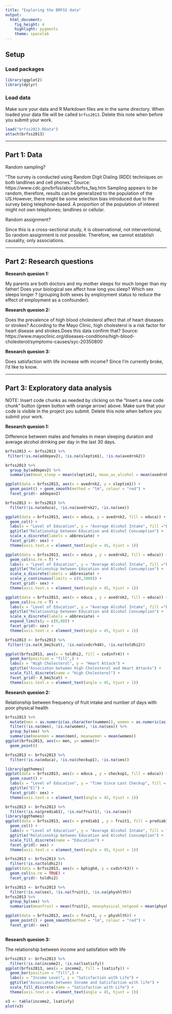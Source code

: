 ```yaml
---
title: "Exploring the BRFSS data"
output: 
  html_document: 
    fig_height: 4
    highlight: pygments
    theme: spacelab
---
```


## Setup

### Load packages

```r
library(ggplot2)
library(dplyr)
```

### Load data

Make sure your data and R Markdown files are in the same directory. When loaded
your data file will be called `brfss2013`. Delete this note when before you submit 
your work. 

```r
load("brfss2013.RData")
attach(brfss2013)
```



* * *

## Part 1: Data
Random sampling?

"The survey is conducted using Random Digit Dialing (RDD) techniques on both landlines and cell phones." Source: https://www.cdc.gov/brfss/about/brfss_faq.htm
Sampling appears to be random, therefore, results can be generalized to the population of the US.However, there might be some selection bias introduced due to the survey being telephone-based. A proportion of the population of interest might not own telephones; landlines or cellular.

Random assignment?

Since this is a cross-sectional study, it is observational, not interventional, So random assignment is not possible. Therefore, we cannot establish causality, only associations.

* * *

## Part 2: Research questions

**Research quesion 1:**

My parents are both doctors and my mother sleeps for much longer than my father!
Does your biological sex affect how long you sleep?
Which sex sleeps longer ? (grouping both sexes 
by employment status to reduce the effect of employment as a confounder).

**Research quesion 2:**

Does the prevalence of high blood cholesterol affect that of heart diseases or strokes?
According to the Mayo Clinic, high cholesterol is a risk factor for heart disease and strokes.Does this data confirm that?
Source: https://www.mayoclinic.org/diseases-conditions/high-blood-cholesterol/symptoms-causes/syc-20350800

**Research quesion 3:**

Does satisfaction with life increase with income?
Since I'm currently broke, I'd like to know.

* * *

## Part 3: Exploratory data analysis

NOTE: Insert code chunks as needed by clicking on the "Insert a new code chunk" 
button (green button with orange arrow) above. Make sure that your code is visible
in the project you submit. Delete this note when before you submit your work.

**Research quesion 1:**

Difference between males and females in mean sleeping duration and average alcohol drinking per day in the last 30 days.

```r
brfss2013 <- brfss2013 %>%
 filter(!is.na(addepev2), !is.na(sleptim1), !is.na(avedrnk2))
```
```r
brfss2013 %>%
  group_by(addepev2) %>%
  summarise(mean_sleep = mean(sleptim1), mean_av_alcohol = mean(avedrnk2))
```

```r
ggplot(data = brfss2013, aes(x = avedrnk2, y = sleptim1)) +
  geom_point() + geom_smooth(method = "lm", colour = "red") +
  facet_grid(~ addepev2)
```

```r
brfss2013 <- brfss2013 %>%
  filter(!is.na(educa), !is.na(avedrnk2), !is.na(sex))
```

```r
ggplot(data = brfss2013, aes(x = educa, y = avedrnk2, fill = educa)) +
  geom_col() +
  labs(x = "Level of Education", y = "Average Alcohol Intake", fill ="Education") +
  ggtitle("Relationship between Education and Alcohol Consumption") +
  scale_x_discrete(labels = abbreviate) +
  facet_grid(~ sex) +
  theme(axis.text.x = element_text(angle = 45, hjust = 1)) 
```

```r
ggplot(data = brfss2013, aes(x = educa , y = avedrnk2, fill = educa)) +
  geom_col(na.rm = T) +
  labs(x = "Level of Education", y = "Average Alcohol Intake", fill ="Education") +
  ggtitle("Relationship between Education and Alcohol Consumption") +
  scale_x_discrete(labels = abbreviate) +
  scale_y_continuous(limits = c(0,2000)) +
  facet_grid(~ sex) +
  theme(axis.text.x = element_text(angle = 45, hjust = 1)) 
```
```r
ggplot(data = brfss2013, aes(x = educa , y = avedrnk2, fill = educa)) +
  geom_col(na.rm = T) +
  labs(x = "Level of Education", y = "Average Alcohol Intake", fill ="Education") +
  ggtitle("Relationship between Education and Alcohol Consumption") +
  scale_x_discrete(labels = abbreviate) +
  expand_limits(y = c(0,80)) +
  facet_grid(~ sex) +
  theme(axis.text.x = element_text(angle = 45, hjust = 1)) 
```



```r
brfss2013 <- brfss2013 %>%
 filter(!is.na(X_bmi5cat), !is.na(cvdcrhd4), !is.na(toldhi2))
```

```r
ggplot(brfss2013, aes(x = toldhi2, fill = cvdinfr4)) +
  geom_bar(position = "fill",) +
  labs(x = "High Cholesterol", y = "Heart Attack") +
  ggtitle("Associaton between High Cholesterol and Heart Attacks") +
  scale_fill_discrete(name = "High Cholesterol") +
  facet_grid(~ X_bmi5cat) +
  theme(axis.text.x = element_text(angle = 45, hjust = 1))
```


**Research quesion 2:**

Relationship between frequency of fruit intake and number of days with poor physical health
```r
brfss2013 %>%
  mutate(men = as.numeric(as.character(nummen)), women = as.numeric(as.character(numwomen))) %>%
  filter(!is.na(men), !is.na(women), !is.na(sex)) %>%
  group_by(sex) %>%
  summarise(meanmen = mean(men), meanwomen = mean(women))
ggplot(brfss2013, aes(x= men, y= women))+
  geom_point()
```

```r
brfss2013 <- brfss2013 %>%
  filter(!is.na(educa), !is.na(checkup1), !is.na(sex))
```
```r
library(ggthemes)
ggplot(data = brfss2013, aes(x = educa , y = checkup1, fill = educa)) +
  geom_count() + 
  labs(x = "Level of Education", y = "Time Since Last Checkup", fill = "Education") +
  ggtitle("El") +
  facet_grid(~ sex) +
  theme(axis.text.x = element_text(angle = 45, hjust = 1)) 
```

```r
brfss2013 <- brfss2013 %>%
  filter(!is.na(prediab1), !is.na(fruit1), !is.na(sex))
library(ggthemes)
ggplot(data = brfss2013, aes(x = prediab1 , y = fruit1, fill = prediab1)) +
  geom_col() + 
  labs(x = "Level of Education", y = "Average Alcohol Intake", fill = "Education") +
  ggtitle("Relationship between Education and Alcohol Consumption") +
  scale_fill_discrete(name = "Education") +
  facet_grid(~ sex) +
  theme(axis.text.x = element_text(angle = 45, hjust = 1)) 
```

```r
brfss2013 <- brfss2013 %>%
  filter(!is.na(toldhi2))
ggplot(data = brfss2013, aes(x = bphigh4, y = cvdstrk3)) +
  geom_col(na.rm = TRUE) +
  facet_grid(~ toldhi2)
```

```r
brfss2013 <- brfss2013 %>%
  filter(!is.na(sex), !is.na(fruit1), !is.na(physhlth))
brfss2013 %>%
  group_by(sex) %>%
  summarise(meanfruit = mean(fruit1), meanphysical_notgood = mean(physhlth))
```

```r
ggplot(data = brfss2013, aes(x = fruit1, y = physhlth)) +
  geom_point() + geom_smooth(method = "lm", colour = "red") +
  facet_grid(~ sex)
```

```r

```

**Research quesion 3:**

The relationship between income and satisfation with life

```r
brfss2013 <- brfss2013 %>%
  filter(!is.na(income2), !is.na(lsatisfy))
ggplot(brfss2013, aes(x = income2, fill = lsatisfy)) +
  geom_bar(position = "fill",) +
  labs(x = "Income Level", y = "Satisfaction with Life") +
  ggtitle("Associaton between Income and Satisfaction with life") +
  scale_fill_discrete(name = "Satisfaction with Life") +
  theme(axis.text.x = element_text(angle = 45, hjust = 1))
```

```r
v3 <- table(income2, lsatisfy)
plot(v3)
```

